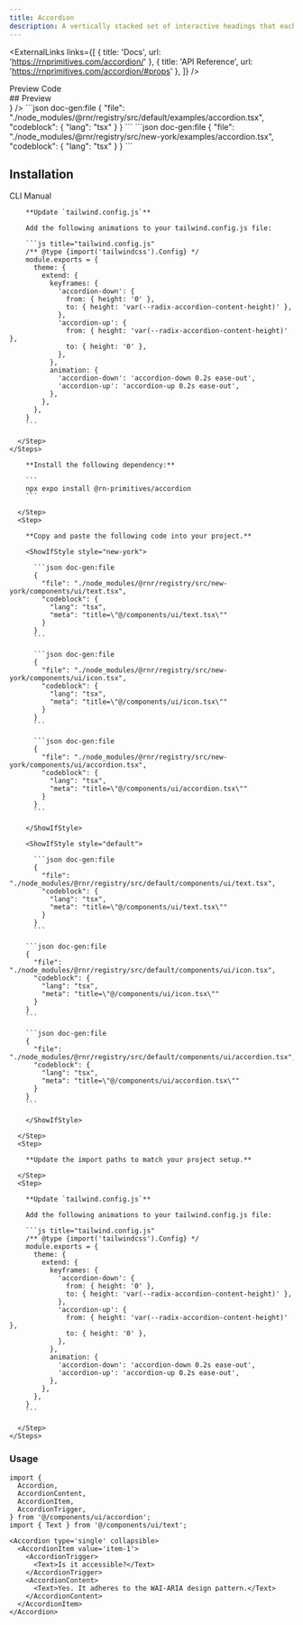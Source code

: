 ```yaml
---
title: Accordion
description: A vertically stacked set of interactive headings that each reveal a section of content.
---
```



<ExternalLinks
  links={[
    { title: 'Docs', url: 'https://rnprimitives.com/accordion/' },
    { title: 'API Reference', url: 'https://rnprimitives.com/accordion/#props' },
  ]}
/>
 
<div className="h-5"/>

<Tabs defaultValue="preview">
  <TabsList>
    <TabsTrigger value="preview">Preview</TabsTrigger>
    <TabsTrigger value="code">Code</TabsTrigger>
  </TabsList>
  <TabsContent value="preview">
    <div id="preview" className='*:hidden scroll-m-20' aria-hidden>
      ## Preview
    </div>
    <PreviewCard preview={<AccordionPreview />}  />
  </TabsContent>
  <TabsContent value="code">
    <ShowIfStyle style="default">
    ```json doc-gen:file
    {
      "file": "./node_modules/@rnr/registry/src/default/examples/accordion.tsx",
      "codeblock": {
        "lang": "tsx"
      }
    } 
    ```
    </ShowIfStyle>
    <ShowIfStyle style="new-york">
    ```json doc-gen:file
    {
      "file": "./node_modules/@rnr/registry/src/new-york/examples/accordion.tsx",
      "codeblock": {
        "lang": "tsx"
      }
    } 
    ```
    </ShowIfStyle>
  </TabsContent>
</Tabs>


## Installation

<Tabs defaultValue="cli">
  <TabsList>
    <TabsTrigger id="cli" value="cli">CLI</TabsTrigger>
    <TabsTrigger id="manual" value="manual">Manual</TabsTrigger>
  </TabsList>
  <TabsContent value="cli">
    <Steps>
      <Step>
        <CommandTabs args={["add", "accordion"]}/>
      </Step>
      <Step>

        **Update `tailwind.config.js`**

        Add the following animations to your tailwind.config.js file:

        ```js title="tailwind.config.js"
        /** @type {import('tailwindcss').Config} */
        module.exports = {
          theme: {
            extend: {
              keyframes: {
                'accordion-down': {
                  from: { height: '0' },
                  to: { height: 'var(--radix-accordion-content-height)' },
                },
                'accordion-up': {
                  from: { height: 'var(--radix-accordion-content-height)' },
                  to: { height: '0' },
                },
              },
              animation: {
                'accordion-down': 'accordion-down 0.2s ease-out',
                'accordion-up': 'accordion-up 0.2s ease-out',
              },
            },
          },
        }
        ```

      </Step>
    </Steps>
  </TabsContent>
  <TabsContent value="manual">
    <Steps>
      <Step>
 
        **Install the following dependency:**

        ```
        npx expo install @rn-primitives/accordion
        ```

      </Step>
      <Step>
 
        **Copy and paste the following code into your project.**

        <ShowIfStyle style="new-york">

          ```json doc-gen:file
          {
            "file": "./node_modules/@rnr/registry/src/new-york/components/ui/text.tsx",
            "codeblock": {
              "lang": "tsx",
              "meta": "title=\"@/components/ui/text.tsx\""
            }
          }
          ```

          ```json doc-gen:file
          {
            "file": "./node_modules/@rnr/registry/src/new-york/components/ui/icon.tsx",
            "codeblock": {
              "lang": "tsx",
              "meta": "title=\"@/components/ui/icon.tsx\""
            }
          }
          ```
          
          ```json doc-gen:file
          {
            "file": "./node_modules/@rnr/registry/src/new-york/components/ui/accordion.tsx",
            "codeblock": {
              "lang": "tsx",
              "meta": "title=\"@/components/ui/accordion.tsx\""
            }
          }
          ```

        </ShowIfStyle>

        <ShowIfStyle style="default">

          ```json doc-gen:file
          {
            "file": "./node_modules/@rnr/registry/src/default/components/ui/text.tsx",
            "codeblock": {
              "lang": "tsx",
              "meta": "title=\"@/components/ui/text.tsx\""
            }
          }
          ```        

        ```json doc-gen:file
        {
          "file": "./node_modules/@rnr/registry/src/default/components/ui/icon.tsx",
          "codeblock": {
            "lang": "tsx",
            "meta": "title=\"@/components/ui/icon.tsx\""
          }
        }
        ```

        ```json doc-gen:file
        {
          "file": "./node_modules/@rnr/registry/src/default/components/ui/accordion.tsx",
          "codeblock": {
            "lang": "tsx",
            "meta": "title=\"@/components/ui/accordion.tsx\""
          }
        }
        ```

        </ShowIfStyle>

      </Step>
      <Step>

        **Update the import paths to match your project setup.**

      </Step>
      <Step>

        **Update `tailwind.config.js`**

        Add the following animations to your tailwind.config.js file:

        ```js title="tailwind.config.js"
        /** @type {import('tailwindcss').Config} */
        module.exports = {
          theme: {
            extend: {
              keyframes: {
                'accordion-down': {
                  from: { height: '0' },
                  to: { height: 'var(--radix-accordion-content-height)' },
                },
                'accordion-up': {
                  from: { height: 'var(--radix-accordion-content-height)' },
                  to: { height: '0' },
                },
              },
              animation: {
                'accordion-down': 'accordion-down 0.2s ease-out',
                'accordion-up': 'accordion-up 0.2s ease-out',
              },
            },
          },
        }
        ```

      </Step>
    </Steps>
  </TabsContent>
</Tabs>

### Usage

```tsx
import {
  Accordion,
  AccordionContent,
  AccordionItem,
  AccordionTrigger,
} from '@/components/ui/accordion';
import { Text } from '@/components/ui/text';
```

```tsx
<Accordion type='single' collapsible>
  <AccordionItem value='item-1'>
    <AccordionTrigger>
      <Text>Is it accessible?</Text>
    </AccordionTrigger>
    <AccordionContent>
      <Text>Yes. It adheres to the WAI-ARIA design pattern.</Text>
    </AccordionContent>
  </AccordionItem>
</Accordion>
```
